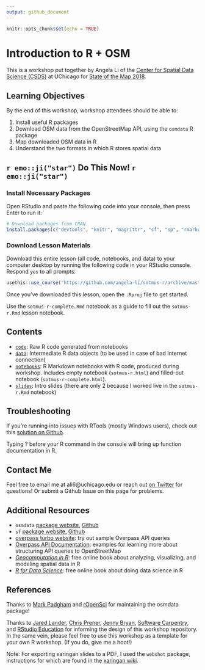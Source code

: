 ```yaml
---
output: github_document
---
```


```r
knitr::opts_chunk$set(echo = TRUE)
```

# Introduction to R + OSM

This is a workshop put together by Angela Li of the [Center for Spatial Data Science (CSDS)](https://spatial.uchicago.edu) at UChicago for [State of the Map 2018](https://2018.stateofthemap.us).

## Learning Objectives
By the end of this workshop, workshop attendees should be able to:

1. Install useful R packages
2. Download OSM data from the OpenStreetMap API, using the `osmdata` R package
3. Map downloaded OSM data in R
4. Understand the two formats in which R stores spatial data

## `r emo::ji("star")` Do This Now! `r emo::ji("star")`
### Install Necessary Packages
Open RStudio and paste the following code into your console, then press Enter to run it:
```r
# Download packages from CRAN
install.packages(c("devtools", "knitr", "magrittr", "sf", "sp", "rmarkdown", "usethis", "osmdata"))
```

### Download Lesson Materials
Download this entire lesson (all code, notebooks, and data) to your computer desktop by running the following code in your RStudio console. Respond `yes` to all prompts:
```r
usethis::use_course("https://github.com/angela-li/sotmus-r/archive/master.zip")
```

Once you've downloaded this lesson, open the `.Rproj` file to get started.

Use the `sotmus-r-complete.Rmd` notebook as a guide to fill out the `sotmus-r.Rmd` lesson notebook.

## Contents
- [`code`](https://github.com/angela-li/sotmus-r/tree/master/code): Raw R code generated from notebooks
- [`data`](https://github.com/angela-li/sotmus-r/tree/master/data): Intermediate R data objects (to be used in case of bad Internet connection)
- [`notebooks`](https://github.com/angela-li/sotmus-r/tree/master/notebooks): R Markdown notebooks with R code, produced during workshop. Includes empty notebook (`sotmus-r.html`) and filled-out notebook (`sotmus-r-complete.html`). 
- [`slides`](https://github.com/angela-li/sotmus-r/tree/master/slides): Intro slides (there are only 2 because I worked live in the `sotmus-r.Rmd` notebook)

## Troubleshooting
If you're running into issues with RTools (mostly Windows users), check out this [solution on Github](https://github.com/r-lib/devtools/issues/1772#issuecomment-393669488).

Typing ? before your R command in the console will bring up function documentation in R.

## Contact Me
Feel free to email me at ali6@uchicago.edu or reach out [on Twitter](https://twitter.com/CivicAngela)  for questions! Or submit a Github Issue on this page for problems.

## Additional Resources
- `osmdata` [package website](https://ropensci.github.io/osmdata/index.html), [Github](https://github.com/ropensci/osmdata)
- `sf` [package website](https://r-spatial.github.io/sf/), [Github](https://github.com/r-spatial/sf/)
- [overpass turbo website](http://overpass-turbo.eu): try out sample Overpass API queries
- [Overpass API Documentation](https://wiki.openstreetmap.org/wiki/Overpass_API/Overpass_API_by_Example): examples for learning more about structuring API queries to OpenStreetMap
- [*Geocomputation in R*](https://geocompr.robinlovelace.net): free online book about analyzing, visualizing, and modeling spatial data in R
- [*R for Data Science*](http://r4ds.had.co.nz): free online book about doing data science in R

## References
Thanks to [Mark Padgham](https://github.com/mpadge) and [rOpenSci](https://ropensci.org/) for maintaining the osmdata package!

Thanks to [Jared Lander](https://swcarpentry.github.io/r-novice-gapminder/), [Chris Prener](https://github.com/slu-dss/lesson-template), [Jenny Bryan](https://github.com/jennybc/whattheyforgot), [Software Carpentry](https://swcarpentry.github.io/r-novice-gapminder/), and [RStudio Education](https://github.com/rstudio-education/datascience-box) for informing the design of this workshop repository. In the same vein, please feel free to use this workshop as a template for your own R workshop. (If you do, give me a hoot!)

Note: For exporting xaringan slides to a PDF, I used the `webshot` package, instructions for which are found in the [xaringan wiki](https://github.com/yihui/xaringan/wiki/Export-Slides-to-PDF).